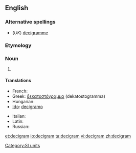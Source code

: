 ==English==

===Alternative spellings===
*(''UK'') [[decigramme]]

===Etymology===
{{prefix|deci|gram}}

===Noun===
{{en-noun}}

# {{SI-unit|deci|gram|mass}}

====Translations====
{{trans-top|metric measurement}}
* French: {{t+|fr|décigramme}}
* Greek: [[δεκατοστόγραμμα]] (dekatostogramma)
* Hungarian: {{t-|hu|decigramm}}
* [[Ido]]: [[decigramo]]
{{trans-mid}}
* Italian: {{t-|it|decigrammo|m}}
* Latin: {{t-|la|decigramma}}
* Russian: {{t+|ru|дециграмм|m|tr=detsigrámm}}
{{trans-bottom}}

{{anagrams:en/acdegimr}}
[[Category:SI units]]

[[et:decigram]]
[[io:decigram]]
[[ta:decigram]]
[[vi:decigram]]
[[zh:decigram]]